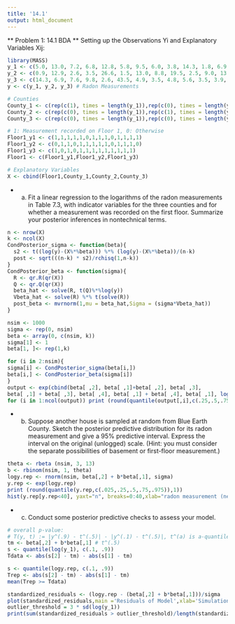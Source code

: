 ```yaml
---
title: '14.1'
output: html_document
---
```

** Problem 1: 14.1 BDA **
Setting up the Observations Yi and Explanatory Variables Xij:
```r
library(MASS)
y_1 <- c(5.0, 13.0, 7.2, 6.8, 12.8, 5.8, 9.5, 6.0, 3.8, 14.3, 1.8, 6.9, 4.7, 9.5)
y_2 <- c(0.9, 12.9, 2.6, 3.5, 26.6, 1.5, 13.0, 8.8, 19.5, 2.5, 9.0, 13.1, 3.6, 6.9)
y_3 <- c(14.3, 6.9, 7.6, 9.8, 2.6, 43.5, 4.9, 3.5, 4.8, 5.6, 3.5, 3.9, 6.7)
y <- c(y_1, y_2, y_3) # Radon Measurements

# Counties
County_1 <- c(rep(c(1), times = length(y_1)),rep(c(0), times = length(y_2)),rep(c(0),times = length(y_3)))
County_2 <- c(rep(c(0), times = length(y_1)),rep(c(1), times = length(y_2)),rep(c(0),times = length(y_3)))
County_3 <- c(rep(c(0), times = length(y_1)),rep(c(0), times = length(y_2)),rep(c(1),times = length(y_3)))

# 1: Measurement recorded on Floor 1, 0: Otherwise 
Floor1_y1 <- c(1,1,1,1,1,0,1,1,1,0,1,1,1,1)
Floor1_y2 <- c(0,1,1,0,1,1,1,1,1,0,1,1,1,0)
Floor1_y3 <- c(1,0,1,0,1,1,1,1,1,1,1,1,1)
Floor1 <- c(Floor1_y1,Floor1_y2,Floor1_y3)

# Explanatory Variables
X <- cbind(Floor1,County_1,County_2,County_3)
```
- a) Fit a linear regression to the logarithms of the radon measurements in Table 7.3, with indicator variables for the three counties and for whether a measurement was recorded on the first floor. Summarize your posterior inferences in nontechnical terms.
```r
n <- nrow(X)
k <- ncol(X)
CondPosterior_sigma <- function(beta){
  s2 <- t((log(y)-(X%*%beta))) %*% (log(y)-(X%*%beta))/(n-k)
  post <- sqrt(((n-k) * s2)/rchisq(1,n-k))
}
CondPosterior_beta <- function(sigma){
  R <- qr.R(qr(X))
  Q <- qr.Q(qr(X))
  beta_hat <- solve(R, t(Q)%*%log(y))
  Vbeta_hat <- solve(R) %*% t(solve(R))
  post_beta <- mvrnorm(1,mu = beta_hat,Sigma = (sigma*Vbeta_hat))
}

nsim <- 1000
sigma <- rep(0, nsim)
beta <- array(0, c(nsim, k)) 
sigma[1] <- 1
beta[1, ]<- rep(1,k)

for (i in 2:nsim){
sigma[i] <- CondPosterior_sigma(beta[i,])
beta[i,] <- CondPosterior_beta(sigma[i])
} 
output <- exp(cbind(beta[ ,2], beta[ ,1]+beta[ ,2], beta[ ,3],
beta[ ,1] + beta[ ,3], beta[ ,4], beta[ ,1] + beta[ ,4], beta[ ,1], log(sigma)))
for (i in 1:ncol(output)) print (round(quantile(output[,i],c(.25,.5,.75)),1))

```
- b) Suppose another house is sampled at random from Blue Earth County. Sketch the posterior predictive distribution for its radon measurement and give a 95% predictive interval. Express the interval on the original (unlogged) scale. (Hint: you must consider the separate possibilities of basement or first-floor measurement.)
```r
theta <- rbeta (nsim, 3, 13)
b <- rbinom(nsim, 1, theta)
logy.rep <- rnorm(nsim, beta[,2] + b*beta[,1], sigma) 
y.rep <- exp(logy.rep)
print (round(quantile(y.rep,c(.025,.25,.5,.75,.975)),1)) 
hist(y.rep[y.rep<40], yaxt="n", breaks=0:40,xlab="radon measurement (new house)", cex=2)
```
- c) Conduct some posterior predictive checks to assess your model.
```r
# overall p-value:
# T(y, t) := |y^(.9) - t^(.5)| - |y^(.1) - t^(.5)|, t^(a) is a-quantile of t
tm <- beta[,2] + b*beta[,1] # t^(.5)
s <- quantile(log(y_1), c(.1, .9))
Tdata <- abs(s[2] - tm) - abs(s[1] - tm)

s <- quantile(logy.rep, c(.1, .9))
Trep <- abs(s[2] - tm) - abs(s[1] - tm)
mean(Trep >= Tdata)
```

```r
standardized_residuals <- (logy.rep - (beta[,2] + b*beta[,1]))/sigma
plot(standardized_residuals,main ='Residuals of Model',xlab='Simulation Index',ylab='Standardized Residuals')
outlier_threshold = 3 * sd(log(y_1))
print(sum(standardized_residuals > outlier_threshold)/length(standardized_residuals))
```